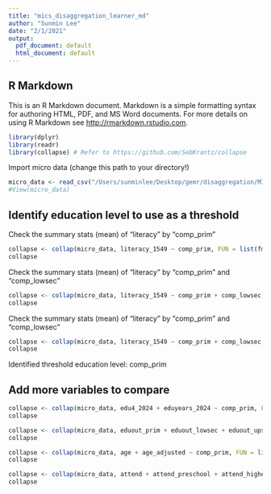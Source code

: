 ```yaml
---
title: "mics_disaggregation_learner_md"
author: "Sunmin Lee"
date: "2/1/2021"
output:
  pdf_document: default
  html_document: default
---
```


## R Markdown

This is an R Markdown document. Markdown is a simple formatting syntax for authoring HTML, PDF, and MS Word documents. For more details on using R Markdown see <http://rmarkdown.rstudio.com>.

```r
library(dplyr)
library(readr)
library(collapse) # Refer to https://github.com/SebKrantz/collapse
```

Import micro data (change this path to your directory!)

```r
micro_data <- read_csv("/Users/sunminlee/Desktop/gemr/disaggregation/MICS_BEN_2014.csv")
#View(micro_data)
```

## Identify education level to use as a threshold

Check the summary stats (mean) of "literacy" by "comp_prim"

```r
collapse <- collap(micro_data, literacy_1549 ~ comp_prim, FUN = list(fmean))
collapse
```

Check the summary stats (mean) of "literacy" by "comp_prim" and "comp_lowsec"

```r
collapse <- collap(micro_data, literacy_1549 ~ comp_prim + comp_lowsec, FUN = list(fmean))
collapse
```

Check the summary stats (mean) of "literacy" by "comp_prim" and "comp_lowsec"

```r
collapse <- collap(micro_data, literacy_1549 ~ comp_prim + comp_lowsec + comp_upsec, FUN = list(fmean))
collapse
```

Identified threshold education level: comp_prim

## Add more variables to compare

```r
collapse <- collap(micro_data, edu4_2024 + eduyears_2024 ~ comp_prim, FUN = list(fmean))
collapse
```

```r
collapse <- collap(micro_data, eduout_prim + eduout_lowsec + eduout_upsec + eduout ~ comp_prim, FUN = list(fmean))
collapse
```

```r
collapse <- collap(micro_data, age + age_adjusted ~ comp_prim, FUN = list(fmean))
collapse
```

```r
collapse <- collap(micro_data, attend + attend_preschool + attend_higher ~ comp_prim, FUN = list(fmean))
collapse
```


